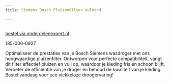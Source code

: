```yaml
---
title: Siemens Bosch PluizenFilter Vulmond

---
```



<Image src={imageProduct} width={imageProduct.width} alt="" />

[bestel via onderdelenexpert.nl](https://www.onderdelenexpert.nl/siemens-bosch-pluizenfilter-vulmond-wasdroger-00652184)

185-000-0927

Optimaliseer de prestaties van je Bosch Siemens wasdroger met ons hoogwaardige pluizenfilter. Ontworpen voor perfecte compatibiliteit, vangt dit filter effectief pluizen en vuil op, waardoor je kleding fris en schoon blijft. Verbeter de efficiëntie van je droger en behoud de kwaliteit van je kleding. Bestel vandaag voor een vlekkeloze droogervaring!
